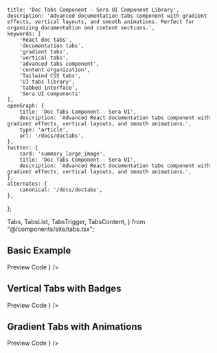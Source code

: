     title: 'Doc Tabs Component - Sera UI Component Library',
    description: 'Advanced documentation tabs component with gradient effects, vertical layouts, and smooth animations. Perfect for organizing documentation and content sections.',
    keywords: [
        'React doc tabs',
        'documentation tabs',
        'gradient tabs',
        'vertical tabs',
        'advanced tabs component',
        'content organization',
        'Tailwind CSS tabs',
        'UI tabs library',
        'tabbed interface',
        'Sera UI components'
    ],
    openGraph: {
        title: 'Doc Tabs Component - Sera UI',
        description: 'Advanced React documentation tabs component with gradient effects, vertical layouts, and smooth animations.',
        type: 'article',
        url: '/docs/doctabs',
    },
    twitter: {
        card: 'summary_large_image',
        title: 'Doc Tabs Component - Sera UI',
        description: 'Advanced React documentation tabs component with gradient effects, vertical layouts, and smooth animations.',
    },
    alternates: {
        canonical: '/docs/doctabs',
    },
};

  Tabs,
  TabsList,
  TabsTrigger,
  TabsContent,
} from "@/components/site/tabs.tsx";



## Basic Example <AI dir="left"/>

<Tabs defaultValue="preview" className="">
  <TabsList>
    <TabsTrigger value="preview">Preview</TabsTrigger>
    <TabsTrigger value="code">Code</TabsTrigger>
  </TabsList>
  <TabsContent value="preview">
    <ComponentRenderer component={<Tabs2 />} />
  </TabsContent>
  <TabsContent value="code">
    <CodeBlock filePath="src/app/docs/doctabs/doctabs.tsx" />
  </TabsContent>
</Tabs>

## Vertical Tabs with Badges

<Tabs defaultValue="preview" className="">
  <TabsList>
    <TabsTrigger value="preview">Preview</TabsTrigger>
    <TabsTrigger value="code">Code</TabsTrigger>
  </TabsList>
  <TabsContent value="preview">
    <ComponentRenderer component={<VerticalTabsDemo />} />
  </TabsContent>
  <TabsContent value="code">
    <CodeBlock filePath="src/app/docs/doctabs/doctabs-vertical.tsx" />
  </TabsContent>
</Tabs>

## Gradient Tabs with Animations

<Tabs defaultValue="preview" className="">
  <TabsList>
    <TabsTrigger value="preview">Preview</TabsTrigger>
    <TabsTrigger value="code">Code</TabsTrigger>
  </TabsList>
  <TabsContent value="preview">
    <ComponentRenderer component={<GradientTabsDemo />} />
  </TabsContent>
  <TabsContent value="code">
    <CodeBlock filePath="src/app/docs/doctabs/doctabs-gradient.tsx" />
  </TabsContent>
</Tabs>

